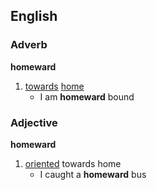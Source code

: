 ==English==
===Adverb===
'''homeward'''
#[[towards]] [[home]]
#* I am '''homeward''' bound
===Adjective===
'''homeward'''
#[[oriented]] towards home
#* I caught a '''homeward''' bus